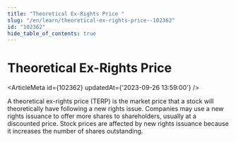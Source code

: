 ```yaml
---
title: "Theoretical Ex-Rights Price "
slug: "/en/learn/theoretical-ex-rights-price--102362"
id: "102362"
hide_table_of_contents: true
---
```



# Theoretical Ex-Rights Price 

<ArticleMeta id={102362} updatedAt={'2023-09-26 13:59:00'} />
<div className='border-solid border-b border-t-0 my-4 border-[var(--ifm-color-gray-300)]' />

A theoretical ex-rights price (TERP) is the market price that a stock will theoretically have following a new rights issue. Companies may use a new rights issuance to offer more shares to shareholders, usually at a discounted price. Stock prices are affected by new rights issuance because it increases the number of shares outstanding.
